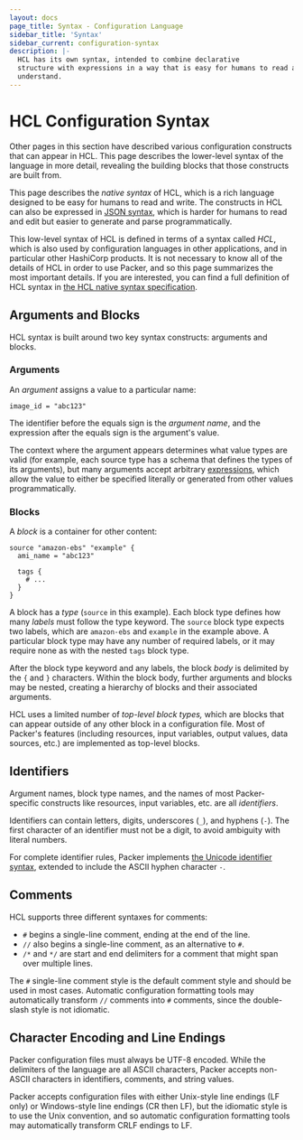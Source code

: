 ```yaml
---
layout: docs
page_title: Syntax - Configuration Language
sidebar_title: 'Syntax'
sidebar_current: configuration-syntax
description: |-
  HCL has its own syntax, intended to combine declarative
  structure with expressions in a way that is easy for humans to read and
  understand.
---
```


# HCL Configuration Syntax

Other pages in this section have described various configuration constructs
that can appear in HCL. This page describes the lower-level syntax of the
language in more detail, revealing the building blocks that those constructs
are built from.

This page describes the _native syntax_ of HCL, which is a rich language
designed to be easy for humans to read and write. The constructs in HCL can
also be expressed in [JSON syntax](/docs/from-1.5/syntax-json), which is harder for
humans to read and edit but easier to generate and parse programmatically.

This low-level syntax of HCL is defined in terms of a syntax called _HCL_,
which is also used by configuration languages in other applications, and in
particular other HashiCorp products. It is not necessary to know all of the
details of HCL in order to use Packer, and so this page summarizes the most
important details. If you are interested, you can find a full definition of HCL
syntax in [the HCL native syntax
specification](https://github.com/hashicorp/hcl/blob/hcl2/hclsyntax/spec.md).

## Arguments and Blocks

HCL syntax is built around two key syntax constructs:
arguments and blocks.

### Arguments

An _argument_ assigns a value to a particular name:

```hcl
image_id = "abc123"
```

The identifier before the equals sign is the _argument name_, and the expression
after the equals sign is the argument's value.

The context where the argument appears determines what value types are valid
(for example, each source type has a schema that defines the types of its
arguments), but many arguments accept arbitrary
[expressions](/docs/from-1.5/expressions), which allow the value to
either be specified literally or generated from other values programmatically.

### Blocks

A _block_ is a container for other content:

```hcl
source "amazon-ebs" "example" {
  ami_name = "abc123"

  tags {
    # ...
  }
}
```

A block has a _type_ (`source` in this example). Each block type defines
how many _labels_ must follow the type keyword. The `source` block type
expects two labels, which are `amazon-ebs` and `example` in the example above.
A particular block type may have any number of required labels, or it may
require none as with the nested `tags` block type.

After the block type keyword and any labels, the block _body_ is delimited
by the `{` and `}` characters. Within the block body, further arguments
and blocks may be nested, creating a hierarchy of blocks and their associated
arguments.

HCL uses a limited number of _top-level block types,_ which
are blocks that can appear outside of any other block in a configuration file.
Most of Packer's features (including resources, input variables, output
values, data sources, etc.) are implemented as top-level blocks.

## Identifiers

Argument names, block type names, and the names of most Packer-specific
constructs like resources, input variables, etc. are all _identifiers_.

Identifiers can contain letters, digits, underscores (`_`), and hyphens (`-`).
The first character of an identifier must not be a digit, to avoid ambiguity
with literal numbers.

For complete identifier rules, Packer implements
[the Unicode identifier syntax](http://unicode.org/reports/tr31/), extended to
include the ASCII hyphen character `-`.

## Comments

HCL supports three different syntaxes for comments:

- `#` begins a single-line comment, ending at the end of the line.
- `//` also begins a single-line comment, as an alternative to `#`.
- `/*` and `*/` are start and end delimiters for a comment that might span
  over multiple lines.

The `#` single-line comment style is the default comment style and should be
used in most cases. Automatic configuration formatting tools may automatically
transform `//` comments into `#` comments, since the double-slash style is
not idiomatic.

## Character Encoding and Line Endings

Packer configuration files must always be UTF-8 encoded. While the
delimiters of the language are all ASCII characters, Packer accepts
non-ASCII characters in identifiers, comments, and string values.

Packer accepts configuration files with either Unix-style line endings
(LF only) or Windows-style line endings (CR then LF), but the idiomatic style
is to use the Unix convention, and so automatic configuration formatting tools
may automatically transform CRLF endings to LF.
